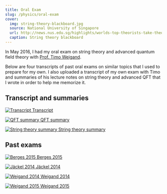 ```yaml
---
title: Oral Exam
slug: /physics/oral-exam
cover:
  img: string-theory-blackboard.jpg
  source: National University of Singapore
  url: http://news.nus.edu.sg/highlights/worlds-top-theorists-take-theory-everything
  caption: String theory blackboard
---
```


In May 2016, I had my oral exam on string theory and advanced quantum field theory with [Prof. Timo Weigand](https://www.thphys.uni-heidelberg.de/~weigand).

Below are four transcripts of past oral exams on similar topics that I used to prepare for my own. I also uploaded a transcript of my own exam with Timo and summaries of his lecture notes on string theory and advanced QFT that I wrote in order to help me memorize it.

## Transcript and summaries

<DocsGrid>

[![Transcript](thumbnails/transcript.png) Transcript](pdfs/transcript.pdf)

[![QFT summary](thumbnails/qft-summary.png) QFT summary](pdfs/qft-summary.pdf)

[![String theory summary](thumbnails/string-theory-summary.png) String theory summary](pdfs/string-theory-summary.pdf)

</DocsGrid>

## Past exams

<DocsGrid>

[![Berges 2015](thumbnails/berges-2015.png) Berges 2015](pdfs/berges-2015.pdf)

[![Jäckel 2014](thumbnails/jaeckel-2014.png) Jäckel 2014](pdfs/jaeckel-2014.pdf)

[![Weigand 2014](thumbnails/weigand-2014.png) Weigand 2014](pdfs/weigand-2014.pdf)

[![Weigand 2015](thumbnails/weigand-2015.png) Weigand 2015](pdfs/weigand-2015.pdf)

</DocsGrid>
